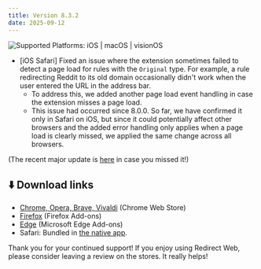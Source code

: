 ```yaml
---
title: Version 8.3.2
date: 2025-09-12
---
```


![Supported Platforms: iOS | macOS | visionOS](https://img.shields.io/badge/Platforms-iOS%20|%20macOS%20|%20visionOS-white)

* [iOS Safari] Fixed an issue where the extension sometimes failed to detect a page load for rules with the `Original` type. For example, a rule redirecting Reddit to its old domain occasionally didn't work when the user entered the URL in the address bar.
  * To address this, we added another page load event handling in case the extension misses a page load.
  * This issue had occurred since 8.0.0. So far, we have confirmed it only in Safari on iOS, but since it could potentially affect other browsers and the added error handling only applies when a page load is clearly missed, we applied the same change across all browsers.

<!--truncate-->

(The recent major update is [here](/8.0.0.mdx) in case you missed it!)

## ⬇️ Download links

- [Chrome, Opera, Brave, Vivaldi](https://chromewebstore.google.com/detail/ffglckbhfbfmdkefdmjbhpnffkcmlhdh) (Chrome Web Store)
- [Firefox](https://addons.mozilla.org/firefox/addon/redirect-web/) (Firefox Add-ons)
- [Edge](https://microsoftedge.microsoft.com/addons/detail/hmfkakfdccgdpgemaicfgngnmflefpga) (Microsoft Edge Add-ons)
- Safari: Bundled in [the native app](https://apps.apple.com/app/id1571283503).

Thank you for your continued support! If you enjoy using Redirect Web, please consider leaving a review on the stores. It really helps!
